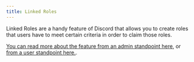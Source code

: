 ```yaml
---
title: Linked Roles
---
```


Linked Roles are a handy feature of Discord that allows you to create roles that users have to meet certain criteria in order to claim those roles.

[You can read more about the feature from an admin standpoint here](https://support.discord.com/hc/en-us/articles/10388356626711-Connections-Linked-Roles-Admins), or [from a user standpoint here.](https://support.discord.com/hc/en-us/articles/8063233404823-Connections-Linked-Roles-Community-Members).